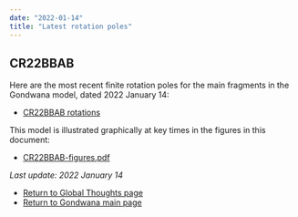```yaml
---
date: "2022-01-14"
title: "Latest rotation poles"
---
```


## CR22BBAB

Here are the most recent finite rotation poles for the main fragments in the Gondwana model, dated 2022 January 14:

* [CR22BBAB rotations](http://www.reeves.nl/upload/CR22BBAB.pdf)

This model is illustrated graphically at key times in the figures in this document:
* [CR22BBAB-figures.pdf](http://www.reeves.nl/upload/CR22BBAB-figures.pdf)

*Last update: 2022 January 14*

* [Return to Global Thoughts page](../other-material)
* [Return to Gondwana main page](../../gondwana)
